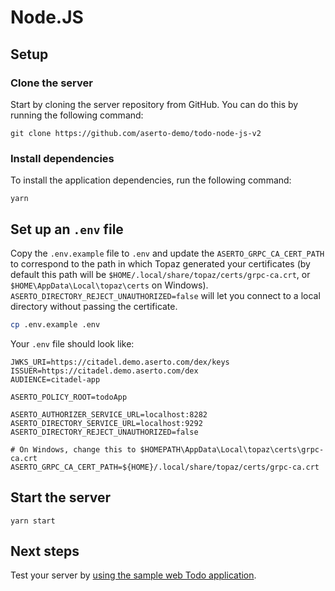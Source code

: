 # Node.JS

## Setup

### Clone the server
Start by cloning the server repository from GitHub. You can do this by running the following command:
```
git clone https://github.com/aserto-demo/todo-node-js-v2
```

### Install dependencies
To install the application dependencies, run the following command:
```
yarn
```

## Set up an `.env` file
Copy the `.env.example` file to `.env` and update the `ASERTO_GRPC_CA_CERT_PATH` to correspond to the path in which Topaz generated your certificates
(by default this path will be `$HOME/.local/share/topaz/certs/grpc-ca.crt`, or `$HOME\AppData\Local\topaz\certs` on Windows).
`ASERTO_DIRECTORY_REJECT_UNAUTHORIZED=false` will let you connect to a local directory without passing the certificate.

```bash
cp .env.example .env
```

Your `.env` file should look like:

```
JWKS_URI=https://citadel.demo.aserto.com/dex/keys
ISSUER=https://citadel.demo.aserto.com/dex
AUDIENCE=citadel-app

ASERTO_POLICY_ROOT=todoApp

ASERTO_AUTHORIZER_SERVICE_URL=localhost:8282
ASERTO_DIRECTORY_SERVICE_URL=localhost:9292
ASERTO_DIRECTORY_REJECT_UNAUTHORIZED=false

# On Windows, change this to $HOMEPATH\AppData\Local\topaz\certs\grpc-ca.crt
ASERTO_GRPC_CA_CERT_PATH=${HOME}/.local/share/topaz/certs/grpc-ca.crt
```

## Start the server
```
yarn start
```
## Next steps
Test your server by [using the sample web Todo application](/docs/getting-started/samples/test-application).

